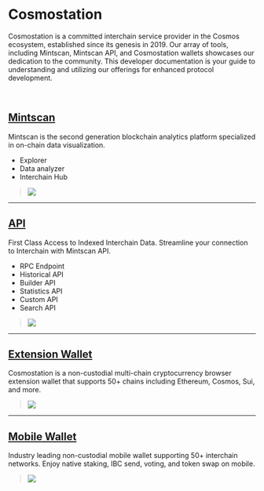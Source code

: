 # Cosmostation

Cosmostation is a committed interchain service provider in the Cosmos ecosystem, established since its genesis in 2019.
Our array of tools, including Mintscan, Mintscan API, and Cosmostation wallets showcases our dedication to the community. This developer documentation is your guide to understanding and utilizing our offerings for enhanced protocol development.

<br />

## [Mintscan](/mintscan)

Mintscan is the second generation blockchain analytics platform specialized in on-chain data visualization.

- Explorer
- Data analyzer
- Interchain Hub

> <img src="/img/home/intro-mintscan.png" />

---

## [API](/apis)

First Class Access to Indexed Interchain Data. Streamline your connection to Interchain with Mintscan API.

- RPC Endpoint
- Historical API
- Builder API
- Statistics API
- Custom API
- Search API

> <img src="/img/home/intro-api.png" />

---

## [Extension Wallet](/extension)

Cosmostation is a non-custodial multi-chain cryptocurrency browser extension wallet that supports 50+ chains including Ethereum, Cosmos, Sui, and more.

> <img src="/img/home/intro-extension.png" />

---

## [Mobile Wallet](/mobile)

Industry leading non-custodial mobile wallet supporting 50+ interchain networks. Enjoy native staking, IBC send, voting, and token swap on mobile.

> <img src="/img/home/intro-mobile.png" />
